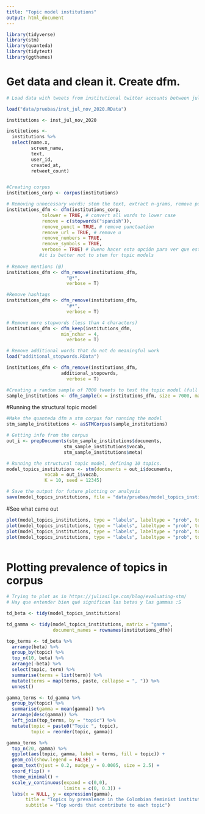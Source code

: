 ```yaml
---
title: "Topic model institutions"
output: html_document
---
```

```r
library(tidyverse)
library(stm)
library(quanteda)
library(tidytext)
library(ggthemes)
```

# Get data and clean it. Create dfm. 
```r

# Load data with tweets from institutional twitter accounts between july and november 2020. 

load("data/pruebas/inst_jul_nov_2020.RData")

institutions <- inst_jul_nov_2020

institutions <- 
  institutions %>% 
  select(name.x, 
         screen_name, 
         text,
         user_id, 
         created_at, 
         retweet_count)


#Creating corpus
institutions_corp <- corpus(institutions)

# Removing unnecessary words; stem the text, extract n-grams, remove punctuation, keep Twitter features…
institutions_dfm <- dfm(institutions_corp, 
             tolower = TRUE, # convert all words to lower case 
             remove = c(stopwords("spanish")),
             remove_punct = TRUE, # remove punctuation
             remove_url = TRUE, # remove u
             remove_numbers = TRUE,
             remove_symbols = TRUE,
             verbose = TRUE) # Bueno hacer esta opción para ver que está haciendo el dfm.
            #it is better not to stem for topic models  
             
# Remove mentions (@)
institutions_dfm <- dfm_remove(institutions_dfm,
                      "@*",
                      verbose = T)

#Remove hashtags         
institutions_dfm <- dfm_remove(institutions_dfm,
                      "#*",
                      verbose = T)

# Remove more stopwords (less than 4 characters)
institutions_dfm <- dfm_keep(institutions_dfm,
                    min_nchar = 4,
                      verbose = T)

# Remove additional words that do not do meaningful work 
load("additional_stopwords.RData")

institutions_dfm <- dfm_remove(institutions_dfm,
                    additional_stopowrds,
                      verbose = T)

#Creating a random sample of 7000 tweets to test the topic model (full dfm is too large)
sample_institutions <- dfm_sample(x = institutions_dfm, size = 7000, margin = "documents")
```

#Running the structural topic model

```r

#Make the quanteda dfm a stm corpus for running the model
stm_sample_institutions <- asSTMCorpus(sample_institutions)

# Getting info from the corpus
out_i <- prepDocuments(stm_sample_institutions$documents, 
                     stm_sample_institutions$vocab, 
                     stm_sample_institutions$meta)

# Running the structural topic model, defining 10 topics. 
model_topics_institutions <- stm(documents = out_i$documents, 
              vocab = out_i$vocab, 
              K = 10, seed = 12345)

# Save the output for future plotting or analysis 
save(model_topics_institutions, file = "data/pruebas/model_topics_institutions")

```

#See what came out 

```r

plot(model_topics_institutions, type = "labels", labeltype = "prob", topics = (1:3)) # or frex, lift, score
plot(model_topics_institutions, type = "labels", labeltype = "prob", topics = (4:6)) 
plot(model_topics_institutions, type = "labels", labeltype = "prob", topics = (7:9)) 
plot(model_topics_institutions, type = "labels", labeltype = "prob", topics = 10)
 
```
# Plotting prevalence of topics in corpus 

```r

# Trying to plot as in https://juliasilge.com/blog/evaluating-stm/
# Hay que entender bien qué significan las betas y las gammas :S 

td_beta <- tidy(model_topics_institutions)

td_gamma <- tidy(model_topics_institutions, matrix = "gamma",
                 document_names = rownames(institutions_dfm))

top_terms <- td_beta %>%
  arrange(beta) %>%
  group_by(topic) %>%
  top_n(10, beta) %>%
  arrange(-beta) %>%
  select(topic, term) %>%
  summarise(terms = list(term)) %>%
  mutate(terms = map(terms, paste, collapse = ", ")) %>% 
  unnest()

gamma_terms <- td_gamma %>%
  group_by(topic) %>%
  summarise(gamma = mean(gamma)) %>%
  arrange(desc(gamma)) %>%
  left_join(top_terms, by = "topic") %>%
  mutate(topic = paste0("Topic ", topic),
         topic = reorder(topic, gamma))

gamma_terms %>%
  top_n(20, gamma) %>%
  ggplot(aes(topic, gamma, label = terms, fill = topic)) +
  geom_col(show.legend = FALSE) +
  geom_text(hjust = 0.2, nudge_y = 0.0005, size = 2.5) +
  coord_flip() +
  theme_minimal() +
  scale_y_continuous(expand = c(0,0),
                     limits = c(0, 0.3)) +
  labs(x = NULL, y = expression(gamma),
       title = "Topics by prevalence in the Colombian feminist institutions' twitter discourse",
       subtitle = "Top words that contribute to each topic")

```